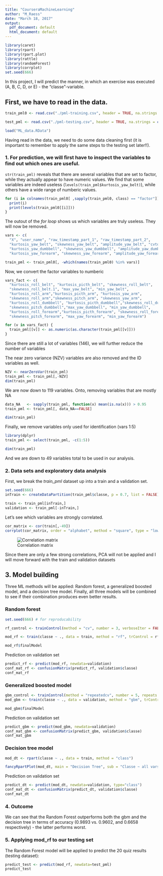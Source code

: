 ```yaml
---
title: "CourseraMachineLearning"
author: "M_Raess"
date: "March 18, 2017"
output:
  pdf_document: default
  html_document: default
---
```


```r
library(caret)
library(rpart)
library(rpart.plot)
library(rattle)
library(randomForest)
library(corrplot)
set.seed(666)
```

In this project, I will predict the manner, in which an exercise was executed (A, B, C, D, or E) - the "classe"-variable.

## First, we have to read in the data.

```r

train_pml0 <- read.csv("./pml-training.csv", header = TRUE, na.strings = c("NA", ""))

test_pml <- read.csv("./pml-testing.csv", header = TRUE, na.strings = c("NA", ""))

load("ML_data.RData")
```

Having read in the data, we need to do some data cleaning first (it is important to remember to apply the same steps to the testing set later!!).

### 1. For prediction, we will first have to inspect the variables to find out which ones are useful.

`str(train_pml)` reveals that there are several variables that are set to factor, while they actually appear to have numeric values. We find that some variables are indeed useless (`levels(train_pml$kurtosis_yaw_belt)`), while others have a wide range of numberic values.

```r

for (i in colnames(train_pml0[ ,sapply(train_pml0, class) == "factor"])) {
  print(i)
  print(levels(train_pml0[[i]]))
}
```

The outout of the *for loop* shows us which variables are truly useless. They will now be removed.

```r
vars <- c(
  "X", "user_name", "raw_timestamp_part_1", "raw_timestamp_part_2",
  "kurtosis_yaw_belt", "skewness_yaw_belt", "amplitude_yaw_belt", "cvtd_timestamp",
  "kurtosis_yaw_dumbbell", "skewness_yaw_dumbbell", "amplitude_yaw_dumbbell",
  "kurtosis_yaw_forearm", "skewness_yaw_forearm", "amplitude_yaw_forearm")

train_pml <- train_pml0[, -which(names(train_pml0) %in% vars)]

```

Now, we convert the factor variables to numberic

```r

vars_fact <- c(
  "kurtosis_roll_belt", "kurtosis_picth_belt", "skewness_roll_belt",
  "skewness_roll_belt.1", "max_yaw_belt", "min_yaw_belt",
  "kurtosis_roll_arm","kurtosis_picth_arm", "kurtosis_yaw_arm",
  "skewness_roll_arm","skewness_pitch_arm", "skewness_yaw_arm",
  "kurtosis_roll_dumbbell", "kurtosis_picth_dumbbell","skewness_roll_dumbbell",
  "skewness_pitch_dumbbell","max_yaw_dumbbell", "min_yaw_dumbbell",
  "kurtosis_roll_forearm","kurtosis_picth_forearm", "skewness_roll_forearm",
  "skewness_pitch_forearm", "max_yaw_forearm", "min_yaw_forearm")

for (v in vars_fact) {
  train_pml[[v]] <- as.numeric(as.character(train_pml[[v]]))
}

```

Since there are still a lot of variables (146), we will further reduce the number of variables

The near zero variance (NZV) variables are also removed and the ID variables as well.

```r
NZV <- nearZeroVar(train_pml)
train_pml <- train_pml[,-NZV]
dim(train_pml)
```

We are now down to 119 variables. Onto, removing variables that are mostly NA

```r

data_NA   <- sapply(train_pml, function(x) mean(is.na(x))) > 0.95
train_pml <- train_pml[, data_NA==FALSE]

dim(train_pml)
```

Finally, we remove variables only used for identification (vars 1:5)
```r
library(dplyr)
train_pml <- select(train_pml, -c(1:5))

dim(train_pml)
```
And we are down to 49 variables total to be used in our analysis.

### 2. Data sets and exploratory data analysis

First, we break the *train_pml* dataset up into a train and a validation set.

```r
set.seed(666)
inTrain <- createDataPartition(train_pml$classe, p = 0.7, list = FALSE)

train <- train_pml[inTrain,]
validation <- train_pml[-inTrain,]
```
Let's see which variables are strongly correlated.

```r

cor_matrix <- cor(train[,-49])
corrplot(cor_matrix, order = "alphabet", method = "square", type = "lower", tl.cex = 0.6, tl.col = rgb(0,0,0))
```

![Correlation matrix](corplot.png)

Since there are only a few strong correlations, PCA will not be applied and I will move forward with the train and validation datasets

## 3. Model building

Three ML methods will be applied: Random forest, a generalized boosted model, and a decision tree model. Finally, all three models will be combined to see if their combination produces even better results.

### Random forest

```r
set.seed(666) # for reproducability

rf_control <- trainControl(method = "cv", number = 3, verboseIter = FALSE) # crossvalidation will be used

mod_rf <- train(classe ~ ., data = train, method = "rf", trControl = rf_control)

mod_rf$finalModel

```

Prediction on validation set

```r

predict_rf <- predict(mod_rf, newdata=validation)
conf_mat_rf <- confusionMatrix(predict_rf, validation$classe)
conf_mat_rf
```

### Generalized boosted model

```r

gbm_control <- trainControl(method = "repeatedcv", number = 5, repeats = 1) # repeated crossvalidation
mod_gbm <- train(classe ~ ., data = validation, method = "gbm", trControl = gbm_control, verbose = FALSE)

mod_gbm$finalModel
```

Prediction on validation set

```r

predict_gbm <- predict(mod_gbm, newdata=validation)
conf_mat_gbm <- confusionMatrix(predict_gbm, validation$classe)
conf_mat_gbm
```

### Decision tree model

```r

mod_dt <- rpart(classe ~ ., data = train, method = "class")

fancyRpartPlot(mod_dt, main = "Decision Tree", sub = "Classe ~ all vars")
```

Prediction on validation set

```r

predict_dt <- predict(mod_dt, newdata=validation, type="class")
conf_mat_dt <- confusionMatrix(predict_dt, validation$classe)
conf_mat_dt
```

### 4. Outcome

We can see that the Random Forest outperforms both the gbm and the decision tree in terms of accuracy (0.9893 vs. 0.9602, and 0.6658 respectively) - the latter performs worst.

### 5. Applying mod_rf to our testing set

The Random Forest model will be applied to predict the 20 quiz results (testing dataset):

```r
predict_test <- predict(mod_rf, newdata=test_pml)
predict_test
```
